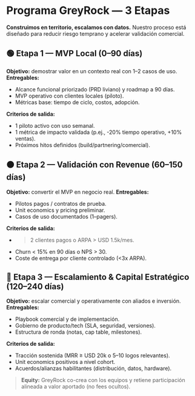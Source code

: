 # Programa GreyRock — 3 Etapas

**Construimos en territorio, escalamos con datos.** Nuestro proceso está diseñado para reducir riesgo temprano y acelerar validación comercial.

## 🟢 Etapa 1 — MVP Local (0–90 días)
**Objetivo:** demostrar valor en un contexto real con 1–2 casos de uso.
**Entregables:**
- Alcance funcional priorizado (PRD liviano) y roadmap a 90 días.
- MVP operativo con clientes locales (piloto).
- Métricas base: tiempo de ciclo, costos, adopción.

**Criterios de salida:**
- 1 piloto activo con uso semanal.
- 1 métrica de impacto validada (p.ej., -20% tiempo operativo, +10% ventas).
- Próximos hitos definidos (build/partnering/comercial).

## 🟠 Etapa 2 — Validación con Revenue (60–150 días)
**Objetivo:** convertir el MVP en negocio real.
**Entregables:**
- Pilotos pagos / contratos de prueba.
- Unit economics y pricing preliminar.
- Casos de uso documentados (1–pagers).

**Criterios de salida:**
- >2 clientes pagos o ARPA > USD 1.5k/mes.
- Churn < 15% en 90 días o NPS > 30.
- Coste de entrega por cliente controlado (<3x ARPA).

## 🔵 Etapa 3 — Escalamiento & Capital Estratégico (120–240 días)
**Objetivo:** escalar comercial y operativamente con aliados e inversión.
**Entregables:**
- Playbook comercial y de implementación.
- Gobierno de producto/tech (SLA, seguridad, versiones).
- Estructura de ronda (notas, cap table, milestones).

**Criterios de salida:**
- Tracción sostenida (MRR ≥ USD 20k o 5–10 logos relevantes).
- Unit economics positivos a nivel cohort.
- Acuerdos/alianzas habilitantes (distribución, datos, hardware).

> **Equity:** GreyRock co-crea con los equipos y retiene participación alineada a valor aportado (no fees ocultos).
